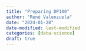 ```yaml
---
title: "Preparing DP100"
author: "René Valenzuela"
date: "2024-01-28"
date-modified: last-modified
categories: [data-science]
draft: true
---
```



